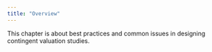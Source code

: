 ```yaml
---
title: "Overview"
---
```


This chapter is about best practices and common issues in designing contingent valuation studies.